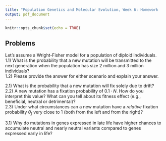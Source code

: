 ```yaml
---
title: "Population Genetics and Molecular Evolution, Week 6: Homework  Dario Riccardo Valenzano (2021)"
output: pdf_document
---
```


```r
knitr::opts_chunk$set(echo = TRUE)
```

## Problems

Let's assume a Wright-Fisher model for a population of diploid individuals.  
1.1) What is the probability that a new mutation will be transmitted to the next generation when the population has size 2 million and 3 million individuals?  
1.2) Please provide the answer for either scenario and explain your answer.  

2.1) What is the probability that a new mutation will fix solely due to drift?  
2.2) A new mutation has a fixation probability of $0.1 \cdot N$. How do you interpret this value? What can you tell about its fitness effect (e.g., beneficial, neutral or detrimental)?  
2.3) Under what circumstances can a new mutation have a *relative* fixation probability $\theta_{f}$ very close to $1$ (both from the left and from the right)?  
  
3.1) Why do mutations in genes expressed in late life have higher chances to accumulate neutral and nearly neutral variants compared to genes expressed early in life?
